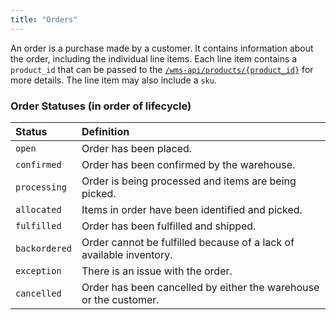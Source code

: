 ```yaml
---
title: "Orders"
---
```

An order is a purchase made by a customer. It contains information about the order,
including the individual line items. Each line item contains a `product_id` that
can be passed to the [`/wms-api/products/{product_id}`](/wms-api/products/get-item) for more details.
The line item may also include a `sku`.

### Order Statuses (in order of lifecycle)
| Status       | Definition
| :----------- | :---------------------------------------------------------------
| `open`       | Order has been placed.
| `confirmed`  | Order has been confirmed by the warehouse.
| `processing` | Order is being processed and items are being picked.
| `allocated`  | Items in order have been identified and picked.
| `fulfilled`  | Order has been fulfilled and shipped.
| `backordered`| Order cannot be fulfilled because of a lack of available inventory.
| `exception`  | There is an issue with the order.
| `cancelled`  | Order has been cancelled by either the warehouse or the customer.

